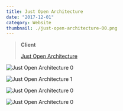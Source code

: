 ```yaml
---
title: Just Open Architecture
date: "2017-12-01"
category: Website
thumbnail: ./just-open-architecture-00.png
---
```



> **Client**
>
> [Just Open Architecture](http://www.justopenarch.com/)

<EmbedImage width="wide">

![Just Open Architecture 0](./just-open-architecture-00.png)

</EmbedImage>

<EmbedImage width="wide">

![Just Open Architecture 1](./just-open-architecture-01.png)

</EmbedImage>

<EmbedImage width="wide">

![Just Open Architecture 0](./just-open-architecture-02.png)

</EmbedImage>

<EmbedImage width="wide">

![Just Open Architecture 0](./just-open-architecture-03.png)

</EmbedImage>